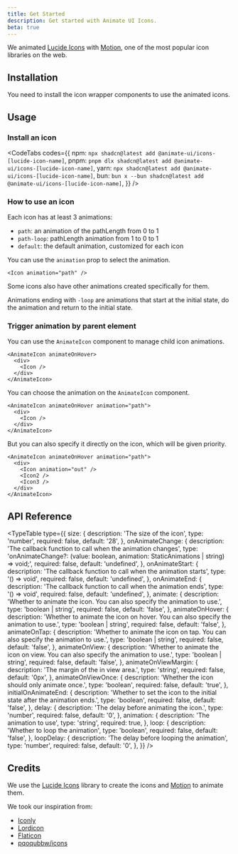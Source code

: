 ```yaml
---
title: Get Started
description: Get started with Animate UI Icons.
beta: true
---
```



We animated [Lucide Icons](https://lucide.dev) with [Motion](https://motion.dev), one of the most popular icon libraries on the web.

## Installation

You need to install the icon wrapper components to use the animated icons.

<ComponentInstallation name="icons-icon" />

## Usage

### Install an icon

<CodeTabs
  codes={{
    npm: `npx shadcn@latest add @animate-ui/icons-[lucide-icon-name]`,
    pnpm: `pnpm dlx shadcn@latest add @animate-ui/icons-[lucide-icon-name]`,
    yarn: `npx shadcn@latest add @animate-ui/icons-[lucide-icon-name]`,
    bun: `bun x --bun shadcn@latest add @animate-ui/icons-[lucide-icon-name]`,
  }}
/>

### How to use an icon

Each icon has at least 3 animations:

- `path`: an animation of the pathLength from 0 to 1
- `path-loop`: pathLength animation from 1 to 0 to 1
- `default`: the default animation, customized for each icon

You can use the `animation` prop to select the animation.

```tsx
<Icon animation="path" />
```

Some icons also have other animations created specifically for them.

<div className="grid lg:grid-cols-3 sm:grid-cols-2 grid-cols-1 gap-4">
  <IconShowcase icon={ArrowRight} animation="default-loop" loop loopDelay={2} />
  <IconShowcase
    icon={ArrowRight}
    animation="pointing-loop"
    loop
    loopDelay={2}
  />
  <IconShowcase icon={ArrowRight} animation="out" loop loopDelay={2} />
</div>

Animations ending with `-loop` are animations that start at the initial state, do the animation and return to the initial state.

<div className="grid sm:grid-cols-2 grid-cols-1 gap-4">
  <IconShowcase icon={ArrowRight} animation="pointing" loop loopDelay={2} />
  <IconShowcase
    icon={ArrowRight}
    animation="pointing-loop"
    loop
    loopDelay={2}
  />
</div>

### Trigger animation by parent element

You can use the `AnimateIcon` component to manage child icon animations.

```tsx
<AnimateIcon animateOnHover>
  <div>
    <Icon />
  </div>
</AnimateIcon>
```

You can choose the animation on the `AnimateIcon` component.

```tsx
<AnimateIcon animateOnHover animation="path">
  <div>
    <Icon />
  </div>
</AnimateIcon>
```

But you can also specify it directly on the icon, which will be given priority.

```tsx
<AnimateIcon animateOnHover animation="path">
  <div>
    <Icon animation="out" />
    <Icon2 />
    <Icon3 />
  </div>
</AnimateIcon>
```

## API Reference

<TypeTable
  type={{
    size: {
      description: 'The size of the icon',
      type: 'number',
      required: false,
      default: '28',
    },
    onAnimateChange: {
      description: 'The callback function to call when the animation changes',
      type: 'onAnimateChange?: (value: boolean, animation: StaticAnimations | string) => void;',
      required: false,
      default: 'undefined',
    },
    onAnimateStart: {
      description: 'The callback function to call when the animation starts',
      type: '() => void',
      required: false,
      default: 'undefined',
    },
    onAnimateEnd: {
      description: 'The callback function to call when the animation ends',
      type: '() => void',
      required: false,
      default: 'undefined',
    },
    animate: {
      description:
        'Whether to animate the icon. You can also specify the animation to use.',
      type: 'boolean | string',
      required: false,
      default: 'false',
    },
    animateOnHover: {
      description:
        'Whether to animate the icon on hover. You can also specify the animation to use.',
      type: 'boolean | string',
      required: false,
      default: 'false',
    },
    animateOnTap: {
      description:
        'Whether to animate the icon on tap. You can also specify the animation to use.',
      type: 'boolean | string',
      required: false,
      default: 'false',
    },
    animateOnView: {
      description:
        'Whether to animate the icon on view. You can also specify the animation to use.',
      type: 'boolean | string',
      required: false,
      default: 'false',
    },
    animateOnViewMargin: {
      description: 'The margin of the in view area.',
      type: 'string',
      required: false,
      default: '0px',
    },
    animateOnViewOnce: {
      description: 'Whether the icon should only animate once.',
      type: 'boolean',
      required: false,
      default: 'true',
    },
    initialOnAnimateEnd: {
      description:
        'Whether to set the icon to the initial state after the animation ends.',
      type: 'boolean',
      required: false,
      default: 'false',
    },
    delay: {
      description: 'The delay before animating the icon.',
      type: 'number',
      required: false,
      default: '0',
    },
    animation: {
      description: 'The animation to use',
      type: 'string',
      required: true,
    },
    loop: {
      description: 'Whether to loop the animation',
      type: 'boolean',
      required: false,
      default: 'false',
    },
    loopDelay: {
      description: 'The delay before looping the animation',
      type: 'number',
      required: false,
      default: '0',
    },
  }}
/>

## Credits

We use the [Lucide Icons](https://lucide.dev) library to create the icons and [Motion](https://motion.dev) to animate them.

We took our inspiration from:

- [Iconly](https://iconly.pro/)
- [Lordicon](https://lordicon.com/)
- [Flaticon](https://www.flaticon.com/)
- [pqoqubbw/icons](https://icons.pqoqubbw.dev/)
